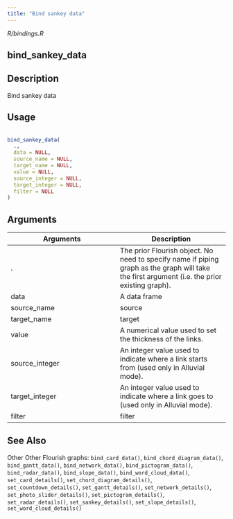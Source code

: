 ```yaml
---
title: "Bind sankey data"
---
```


*R/bindings.R*

## bind_sankey_data

## Description
 Bind sankey data 


## Usage
```r
 
bind_sankey_data( 
  ., 
  data = NULL, 
  source_name = NULL, 
  target_name = NULL, 
  value = NULL, 
  source_integer = NULL, 
  target_integer = NULL, 
  filter = NULL 
) 
```

## Arguments
|Arguments|Description|
|---|---|
| . | The prior Flourish object. No need to specify name if piping graph as the graph will take the first argument (i.e. the prior existing graph). |
| data | A data frame |
| source_name | source |
| target_name | target |
| value | A numerical value used to set the thickness of the links. |
| source_integer | An integer value used to indicate where a link starts from (used only in Alluvial mode). |
| target_integer | An integer value used to indicate where a link goes to (used only in Alluvial mode). |
| filter | filter |






## See Also
 Other Other Flourish graphs:  `bind_card_data()`, `bind_chord_diagram_data()`, `bind_gantt_data()`, `bind_network_data()`, `bind_pictogram_data()`, `bind_radar_data()`, `bind_slope_data()`, `bind_word_cloud_data()`, `set_card_details()`, `set_chord_diagram_details()`, `set_countdown_details()`, `set_gantt_details()`, `set_network_details()`, `set_photo_slider_details()`, `set_pictogram_details()`, `set_radar_details()`, `set_sankey_details()`, `set_slope_details()`, `set_word_cloud_details()` 


